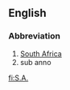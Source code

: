 {{see|Appendix:Variations of 're'}}

==English==

===Abbreviation===

# [[South Africa]]
# sub anno

[[fi:S.A.]]